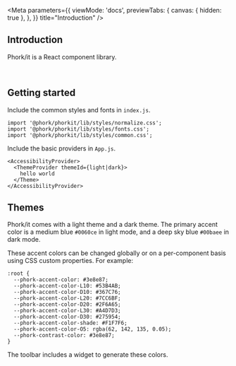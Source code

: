 
<Meta
  parameters={{
    viewMode: 'docs',
    previewTabs: {
      canvas: { hidden: true },
    },
  }}
  title="Introduction"
/>

<Rhythm grouped mb={14} mt={3}>
  <Introduction />
</Rhythm>

## Introduction

Phork/it is a React component library.

<br />

## Getting started

Include the common styles and fonts in `index.js`.

```
import '@phork/phorkit/lib/styles/normalize.css';
import '@phork/phorkit/lib/styles/fonts.css';
import '@phork/phorkit/lib/styles/common.css';
```

Include the basic providers in `App.js`.

```
<AccessibilityProvider>
  <ThemeProvider themeId={light|dark}>
    hello world
  </Theme>
</AccessibilityProvider>
```

## Themes

Phork/it comes with a light theme and a dark theme. The primary accent color is a medium blue `#0060ce` in light mode, and a deep sky blue `#00baee` in dark mode.

These accent colors can be changed globally or on a per-component basis using CSS custom properties. For example:

```
:root {
  --phork-accent-color: #3e8e87;
  --phork-accent-color-L10: #53B4AB;
  --phork-accent-color-D10: #367C76;
  --phork-accent-color-L20: #7CC6BF;
  --phork-accent-color-D20: #2F6A65;
  --phork-accent-color-L30: #A4D7D3;
  --phork-accent-color-D30: #275954;
  --phork-accent-color-shade: #F1F7F6;
  --phork-accent-color-O5: rgba(62, 142, 135, 0.05);
  --phork-contrast-color: #3e8e87;
}
```

The toolbar includes a widget to generate these colors.
